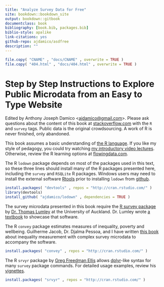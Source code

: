 ```yaml
--- 
title: "Analyze Survey Data for Free"
site: bookdown::bookdown_site
output: bookdown::gitbook
documentclass: book
bibliography: [book.bib, packages.bib]
biblio-style: apalike
link-citations: yes
github-repo: ajdamico/asdfree
description: ""
---
```


```r
file.copy( "CNAME" , "docs/CNAME" , overwrite = TRUE )
file.copy( "404.html" , "docs/404.html" , overwrite = TRUE )
```


# Step by Step Instructions to Explore Public Microdata from an Easy to Type Website {-}

Edited by Anthony Joseph Damico <<ajdamico@gmail.com>>.  Please ask questions about the content of this book at [stackoverflow.com](https://stackoverflow.com/questions/ask?tags=r+survey) with the `R` and `survey` tags.  Public data is the original crowdsourcing.  A work of R is never finished, only abandoned.

This book assumes a basic understanding of [the R language](http://www.r-project.org/).  If you like my style of pedagogy, you could try watching [my introductory video lectures](http://www.twotorials.com/).  Otherwise, review the R learning options at [flowingdata.com](http://flowingdata.com/2012/06/04/resources-for-getting-started-with-r/).

The R `lodown` package depends on most of the packages used in this text, so these three lines should install many of the R packages presented here, including the `survey` and `RSQLite` R packages.  Windows users may need to install the external software [Rtools](http://cran.r-project.org/bin/windows/Rtools/) prior to installing `lodown` from [github](http://github.com/).

```r
install.packages( "devtools" , repos = "http://cran.rstudio.com/" )
library(devtools)
install_github( "ajdamico/lodown" , dependencies = TRUE )
```

The survey microdata presented in this book require the [R survey package](http://r-survey.r-forge.r-project.org/survey/) by [Dr. Thomas Lumley](https://www.stat.auckland.ac.nz/people/tlum005) at the University of Auckland.  Dr. Lumley wrote [a textbook](http://r-survey.r-forge.r-project.org/svybook/) to showcase that software.

The R `convey` package estimates measures of inequality, poverty and wellbeing.  Guilherme Jacob, Dr. Djalma Pessoa, and I have written [this book](https://guilhermejacob.github.io/context/) about inequality measurement with complex survey microdata to accompany the software.

```r
install.packages( "convey" , repos = "http://cran.rstudio.com/" )
```

The R `srvyr` package by [Greg Freedman Ellis](https://github.com/gergness/) allows [dplyr](https://cran.r-project.org/web/packages/dplyr/README.html)-like syntax for many `survey` package commands.  For detailed usage examples, review his [vignettes](https://cran.r-project.org/web/packages/srvyr/index.html).

```r
install.packages( "srvyr" , repos = "http://cran.rstudio.com/" )
```
